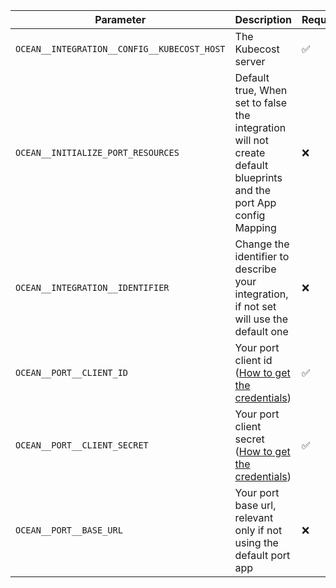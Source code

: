 | Parameter                                   | Description                                                                                                                                                      | Required |
| ------------------------------------------- | ---------------------------------------------------------------------------------------------------------------------------------------------------------------- | -------- |
| `OCEAN__INTEGRATION__CONFIG__KUBECOST_HOST` | The Kubecost server                                                                                                                                              | ✅       |
| `OCEAN__INITIALIZE_PORT_RESOURCES`          | Default true, When set to false the integration will not create default blueprints and the port App config Mapping                                               | ❌       |
| `OCEAN__INTEGRATION__IDENTIFIER`            | Change the identifier to describe your integration, if not set will use the default one                                                                          | ❌       |
| `OCEAN__PORT__CLIENT_ID`                    | Your port client id ([How to get the credentials](https://docs.getport.io/build-your-software-catalog/sync-data-to-catalog/api/#find-your-port-credentials))     | ✅       |
| `OCEAN__PORT__CLIENT_SECRET`                | Your port client secret ([How to get the credentials](https://docs.getport.io/build-your-software-catalog/sync-data-to-catalog/api/#find-your-port-credentials)) | ✅       |
| `OCEAN__PORT__BASE_URL`                     | Your port base url, relevant only if not using the default port app                                                                                              | ❌       |
